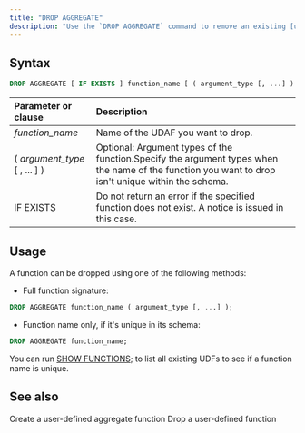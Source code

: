 ```yaml
---
title: "DROP AGGREGATE"
description: "Use the `DROP AGGREGATE` command to remove an existing [user-defined aggregate function (UDAF)](/sql/udfs/user-defined-functions). The usage is similar to `DROP FUNCTION`, except that it's for aggregate functions."
---
```


## Syntax

```sql
DROP AGGREGATE [ IF EXISTS ] function_name [ ( argument_type [, ...] ) ] ;
```

| Parameter or clause              | Description                                                                                                                                        |
| :------------------------------- | :------------------------------------------------------------------------------------------------------------------------------------------------- |
| _function\_name_                 | Name of the UDAF you want to drop.                                                                                                                 |
| ( _argument\_type_ \[ , ... \] ) | Optional: Argument types of the function.Specify the argument types when the name of the function you want to drop isn't unique within the schema. |
| IF EXISTS                        | Do not return an error if the specified function does not exist. A notice is issued in this case.                                                  |

## Usage

A function can be dropped using one of the following methods:

* Full function signature:
```sql
DROP AGGREGATE function_name ( argument_type [, ...] );
```
* Function name only, if it's unique in its schema:
```sql
DROP AGGREGATE function_name;
```
You can run [SHOW FUNCTIONS;](/sql/commands/sql-show-functions) to list all existing UDFs to see if a function name is unique.

## See also

<CardGroup>
  <Card
    title="CREATE AGGREGATE"
    icon="plus"
    iconType="solid"
    href="/sql/commands/sql-create-aggregate"
  >
    Create a user-defined aggregate function
  </Card>
  <Card
    title="DROP FUNCTIONS"
    icon="trash"
    iconType="solid"
    href="/sql/commands/sql-drop-function"
  >
    Drop a user-defined function
  </Card>
</CardGroup>
